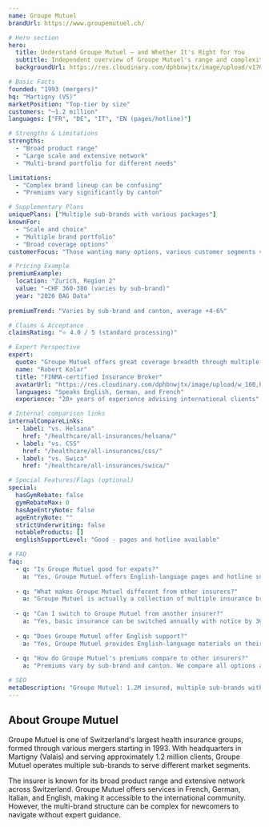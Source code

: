```yaml
---
name: Groupe Mutuel
brandUrl: https://www.groupemutuel.ch/

# Hero section
hero:
  title: Understand Groupe Mutuel — and Whether It's Right for You
  subtitle: Independent overview of Groupe Mutuel's range and complexity.
  backgroundUrl: https://res.cloudinary.com/dphbnwjtx/image/upload/v1760890634/a-high-resolution-photograph-of-a-single_AafYbQzCQdGItPjdkG7WKw_4m2vpcgCRX6j3HhLqZSp-w_jyiawr.png

# Basic Facts
founded: "1993 (mergers)"
hq: "Martigny (VS)"
marketPosition: "Top-tier by size"
customers: "~1.2 million"
languages: ["FR", "DE", "IT", "EN (pages/hotline)"]

# Strengths & Limitations
strengths:
  - "Broad product range"
  - "Large scale and extensive network"
  - "Multi-brand portfolio for different needs"

limitations:
  - "Complex brand lineup can be confusing"
  - "Premiums vary significantly by canton"

# Supplementary Plans
uniquePlans: ["Multiple sub-brands with various packages"]
knownFor:
  - "Scale and choice"
  - "Multiple brand portfolio"
  - "Broad coverage options"
customerFocus: "Those wanting many options, various customer segments via sub-brands"

# Pricing Example
premiumExample:
  location: "Zurich, Region 2"
  value: "~CHF 360-380 (varies by sub-brand)"
  year: "2026 BAG Data"
  
premiumTrend: "Varies by sub-brand and canton, average +4-6%"

# Claims & Acceptance
claimsRating: "⭐ 4.0 / 5 (standard processing)"

# Expert Perspective
expert:
  quote: "Groupe Mutuel offers great coverage breadth through multiple sub-brands. We help simplify the choices and find the best fit for your specific situation."
  name: "Robert Kolar"
  title: "FINMA-certified Insurance Broker"
  avatarUrl: "https://res.cloudinary.com/dphbnwjtx/image/upload/w_160,h_160,q_100,f_webp,c_fill,g_face,dpr_2.0/v1757251477/Generated_Image_September_07_2025_-_9_20PM_uuse1r.jpg"
  languages: "Speaks English, German, and French"
  experience: "20+ years of experience advising international clients"

# Internal comparison links
internalCompareLinks:
  - label: "vs. Helsana"
    href: "/healthcare/all-insurances/helsana/"
  - label: "vs. CSS"
    href: "/healthcare/all-insurances/css/"
  - label: "vs. Swica"
    href: "/healthcare/all-insurances/swica/"

# Special Features/Flags (optional)
special:
  hasGymRebate: false
  gymRebateMax: 0
  hasAgeEntryNote: false
  ageEntryNote: ""
  strictUnderwriting: false
  notableProducts: []
  englishSupportLevel: "Good - pages and hotline available"

# FAQ
faq:
  - q: "Is Groupe Mutuel good for expats?"
    a: "Yes, Groupe Mutuel offers English-language pages and hotline support. Their broad product range can be beneficial, though the multiple sub-brands may be confusing at first. We help navigate the options."
  
  - q: "What makes Groupe Mutuel different from other insurers?"
    a: "Groupe Mutuel is actually a collection of multiple insurance brands under one umbrella, offering different products for different customer segments. This provides flexibility but can be complex to navigate."
  
  - q: "Can I switch to Groupe Mutuel from another insurer?"
    a: "Yes, basic insurance can be switched annually with notice by 30 November. Supplementary plans require a health questionnaire and are subject to acceptance. We help maximize your chances of approval."
  
  - q: "Does Groupe Mutuel offer English support?"
    a: "Yes, Groupe Mutuel provides English-language materials on their website and has English-speaking support available via their hotline."
  
  - q: "How do Groupe Mutuel's premiums compare to other insurers?"
    a: "Premiums vary by sub-brand and canton. We compare all options across 50+ Swiss insurers to find the best value for your specific situation and location."

# SEO
metaDescription: "Groupe Mutuel: 1.2M insured, multiple sub-brands with various packages. English hotline available. Broad choice but complex—we simplify it. Independent review."
---
```


## About Groupe Mutuel

Groupe Mutuel is one of Switzerland's largest health insurance groups, formed through various mergers starting in 1993. With headquarters in Martigny (Valais) and serving approximately 1.2 million clients, Groupe Mutuel operates multiple sub-brands to serve different market segments.

The insurer is known for its broad product range and extensive network across Switzerland. Groupe Mutuel offers services in French, German, Italian, and English, making it accessible to the international community. However, the multi-brand structure can be complex for newcomers to navigate without expert guidance.


